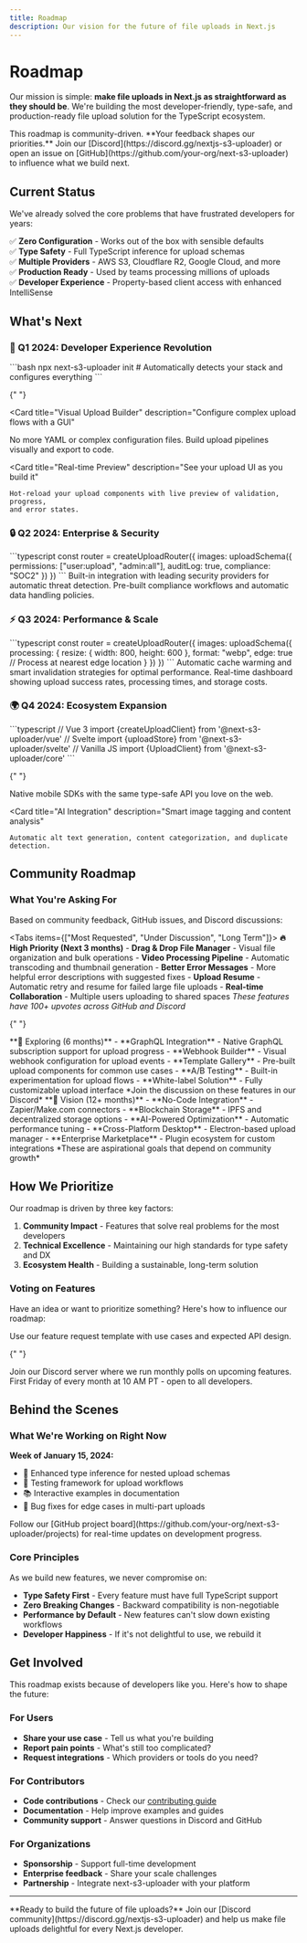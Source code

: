 ```yaml
---
title: Roadmap
description: Our vision for the future of file uploads in Next.js
---
```



# Roadmap

Our mission is simple: **make file uploads in Next.js as straightforward as they should be**. We're building the most developer-friendly, type-safe, and production-ready file upload solution for the TypeScript ecosystem.

<Callout type="info">
  This roadmap is community-driven. **Your feedback shapes our priorities.**
  Join our [Discord](https://discord.gg/nextjs-s3-uploader) or open an issue on
  [GitHub](https://github.com/your-org/next-s3-uploader) to influence what we
  build next.
</Callout>

## Current Status

We've already solved the core problems that have frustrated developers for years:

✅ **Zero Configuration** - Works out of the box with sensible defaults  
✅ **Type Safety** - Full TypeScript inference for upload schemas  
✅ **Multiple Providers** - AWS S3, Cloudflare R2, Google Cloud, and more  
✅ **Production Ready** - Used by teams processing millions of uploads  
✅ **Developer Experience** - Property-based client access with enhanced IntelliSense

## What's Next

### 🚀 Q1 2024: Developer Experience Revolution

<Cards>
  <Card
    title="Interactive CLI Tool"
    description="One command setup for any provider"
  >
    ```bash npx next-s3-uploader init # Automatically detects your stack and
    configures everything ```
  </Card>

{" "}

<Card
  title="Visual Upload Builder"
  description="Configure complex upload flows with a GUI"
>
  No more YAML or complex configuration files. Build upload pipelines visually
  and export to code.
</Card>

  <Card
    title="Real-time Preview"
    description="See your upload UI as you build it"
  >
    Hot-reload your upload components with live preview of validation, progress,
    and error states.
  </Card>
</Cards>

### 🔒 Q2 2024: Enterprise & Security

<Cards>
  <Card title="Advanced Access Control" description="Role-based permissions and audit trails">
    ```typescript
    const router = createUploadRouter({
      images: uploadSchema({
        permissions: ["user:upload", "admin:all"],
        auditLog: true,
        compliance: "SOC2"
      })
    })
    ```
  </Card>
  
  <Card title="Content Scanning" description="Automatic malware and content policy detection">
    Built-in integration with leading security providers for automatic threat detection.
  </Card>
  
  <Card title="Compliance Suite" description="GDPR, HIPAA, and SOC2 compliance helpers">
    Pre-built compliance workflows and automatic data handling policies.
  </Card>
</Cards>

### ⚡ Q3 2024: Performance & Scale

<Cards>
  <Card title="Edge Computing" description="Process uploads at the edge globally">
    ```typescript
    const router = createUploadRouter({
      images: uploadSchema({
        processing: {
          resize: { width: 800, height: 600 },
          format: "webp",
          edge: true // Process at nearest edge location
        }
      })
    })
    ```
  </Card>
  
  <Card title="Smart Caching" description="Intelligent CDN integration and cache invalidation">
    Automatic cache warming and smart invalidation strategies for optimal performance.
  </Card>
  
  <Card title="Analytics Dashboard" description="Upload metrics, performance insights, and cost optimization">
    Real-time dashboard showing upload success rates, processing times, and storage costs.
  </Card>
</Cards>

### 🌍 Q4 2024: Ecosystem Expansion

<Cards>
  <Card
    title="Framework Agnostic"
    description="Support for Vue, Svelte, and vanilla JavaScript"
  >
    ```typescript // Vue 3 import {createUploadClient} from
    '@next-s3-uploader/vue' // Svelte import {uploadStore} from
    '@next-s3-uploader/svelte' // Vanilla JS import {UploadClient} from
    '@next-s3-uploader/core' 
    ```
  </Card>

{" "}

<Card title="Mobile SDKs" description="React Native and Flutter support">
  Native mobile SDKs with the same type-safe API you love on the web.
</Card>

  <Card
    title="AI Integration"
    description="Smart image tagging and content analysis"
  >
    Automatic alt text generation, content categorization, and duplicate
    detection.
  </Card>
</Cards>

## Community Roadmap

### What You're Asking For

Based on community feedback, GitHub issues, and Discord discussions:

<Tabs items={["Most Requested", "Under Discussion", "Long Term"]}>
  <Tab value="Most Requested">
    **🔥 High Priority (Next 3 months)** - **Drag & Drop File Manager** - Visual
    file organization and bulk operations - **Video Processing Pipeline** -
    Automatic transcoding and thumbnail generation - **Better Error Messages** -
    More helpful error descriptions with suggested fixes - **Upload Resume** -
    Automatic retry and resume for failed large file uploads - **Real-time
    Collaboration** - Multiple users uploading to shared spaces *These features
    have 100+ upvotes across GitHub and Discord*
  </Tab>

{" "}

<Tab value="Under Discussion">
  **💭 Exploring (6 months)** - **GraphQL Integration** - Native GraphQL
  subscription support for upload progress - **Webhook Builder** - Visual
  webhook configuration for upload events - **Template Gallery** - Pre-built
  upload components for common use cases - **A/B Testing** - Built-in
  experimentation for upload flows - **White-label Solution** - Fully
  customizable upload interface *Join the discussion on these features in our
  Discord*
</Tab>

  <Tab value="Long Term">
    **🔮 Vision (12+ months)** - **No-Code Integration** - Zapier/Make.com
    connectors - **Blockchain Storage** - IPFS and decentralized storage options
    - **AI-Powered Optimization** - Automatic performance tuning -
    **Cross-Platform Desktop** - Electron-based upload manager - **Enterprise
    Marketplace** - Plugin ecosystem for custom integrations *These are
    aspirational goals that depend on community growth*
  </Tab>
</Tabs>

## How We Prioritize

Our roadmap is driven by three key factors:

1. **Community Impact** - Features that solve real problems for the most developers
2. **Technical Excellence** - Maintaining our high standards for type safety and DX
3. **Ecosystem Health** - Building a sustainable, long-term solution

### Voting on Features

Have an idea or want to prioritize something? Here's how to influence our roadmap:

<Cards>
  <Card title="GitHub Issues" description="Submit detailed feature requests">
    Use our feature request template with use cases and expected API design.
  </Card>

{" "}

<Card title="Discord Polls" description="Vote on monthly feature priorities">
  Join our Discord server where we run monthly polls on upcoming features.
</Card>

  <Card title="Community Calls" description="Monthly roadmap discussion">
    First Friday of every month at 10 AM PT - open to all developers.
  </Card>
</Cards>

## Behind the Scenes

### What We're Working on Right Now

**Week of January 15, 2024:**

- 🔨 Enhanced type inference for nested upload schemas
- 🧪 Testing framework for upload workflows
- 📚 Interactive examples in documentation
- 🐛 Bug fixes for edge cases in multi-part uploads

<Callout type="info">
  Follow our [GitHub project
  board](https://github.com/your-org/next-s3-uploader/projects) for real-time
  updates on development progress.
</Callout>

### Core Principles

As we build new features, we never compromise on:

- **Type Safety First** - Every feature must have full TypeScript support
- **Zero Breaking Changes** - Backward compatibility is non-negotiable
- **Performance by Default** - New features can't slow down existing workflows
- **Developer Happiness** - If it's not delightful to use, we rebuild it

## Get Involved

This roadmap exists because of developers like you. Here's how to shape the future:

### For Users

- **Share your use case** - Tell us what you're building
- **Report pain points** - What's still too complicated?
- **Request integrations** - Which providers or tools do you need?

### For Contributors

- **Code contributions** - Check our [contributing guide](https://github.com/your-org/next-s3-uploader/blob/main/CONTRIBUTING.md)
- **Documentation** - Help improve examples and guides
- **Community support** - Answer questions in Discord and GitHub

### For Organizations

- **Sponsorship** - Support full-time development
- **Enterprise feedback** - Share your scale challenges
- **Partnership** - Integrate next-s3-uploader with your platform

---

<Callout type="success">
  **Ready to build the future of file uploads?** Join our [Discord
  community](https://discord.gg/nextjs-s3-uploader) and help us make file
  uploads delightful for every Next.js developer.
</Callout>
